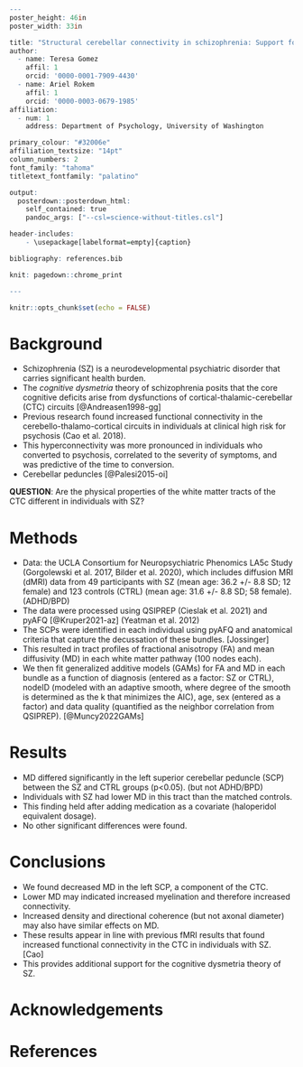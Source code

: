 ```r
---
poster_height: 46in
poster_width: 33in

title: "Structural cerebellar connectivity in schizophrenia: Support for the cognitive dysmetria theory"
author:
  - name: Teresa Gomez
    affil: 1
    orcid: '0000-0001-7909-4430'
  - name: Ariel Rokem
    affil: 1
    orcid: '0000-0003-0679-1985'
affiliation:
  - num: 1
    address: Department of Psychology, University of Washington

primary_colour: "#32006e"
affiliation_textsize: "14pt"
column_numbers: 2
font_family: "tahoma"
titletext_fontfamily: "palatino"

output:
  posterdown::posterdown_html:
    self_contained: true
    pandoc_args: ["--csl=science-without-titles.csl"]

header-includes:
    - \usepackage[labelformat=empty]{caption}

bibliography: references.bib

knit: pagedown::chrome_print

---
```

<style>
.poster_body h1 {
    font-family: "Palatino", "URW Palladio L", "serif";
}

body {
bottom-margin: 0px;
}
.poster_body h1 {
    background-color: #b7a57a;
    border: #85754d;
}

h5 br {
    display: none;
}

.poster_title h3 {
    font-family: "Palatino", "URW Palladio L", "serif";

}

.poster_title h5 {
    font-family: "Palatino", "URW Palladio L", "serif";
    width: 120%;
    margin-left:-10%;
}

.title_container {
    height: 165mm; }

img[src*='#logo'] {
    width: 10%;
    height: 10%
}

</style>

```r
knitr::opts_chunk$set(echo = FALSE)
```

# Background

- Schizophrenia (SZ) is a neurodevelopmental psychiatric disorder that carries significant health burden. 
- The *cognitive dysmetria* theory of schizophrenia posits that the core cognitive deficits arise from dysfunctions of cortical-thalamic-cerebellar (CTC) circuits [@Andreasen1998-gg]
- Previous research found increased functional connectivity in the cerebello-thalamo-cortical circuits in individuals at clinical high risk for psychosis (Cao et al. 2018). 
- This hyperconnectivity was more pronounced in individuals who converted to psychosis, correlated to the severity of symptoms, and was predictive of the time to conversion. 
- Cerebellar peduncles [@Palesi2015-oi]

**QUESTION**: Are the physical properties of the white matter tracts of the CTC different in individuals with SZ?   

# Methods

- Data: the UCLA Consortium for Neuropsychiatric Phenomics LA5c Study (Gorgolewski et al. 2017, Bilder et al. 2020), which includes diffusion MRI (dMRI) data from 49 participants with SZ (mean age: 36.2 +/- 8.8 SD; 12 female) and 123 controls (CTRL) (mean age: 31.6 +/- 8.8 SD; 58 female). (ADHD/BPD)
- The data were processed using QSIPREP (Cieslak et al. 2021) and pyAFQ [@Kruper2021-az] (Yeatman et al. 2012)
- The SCPs were identified in each individual using pyAFQ and anatomical criteria that capture the decussation of these bundles. [Jossinger]
- This resulted in tract profiles of fractional anisotropy (FA) and mean diffusivity (MD) in each white matter pathway (100 nodes each). 
- We then fit generalized additive models (GAMs) for FA and MD in each bundle as a function of diagnosis (entered as a factor: SZ or CTRL), nodeID (modeled with an adaptive smooth, where degree of the smooth is determined as the k that minimizes the AIC), age, sex (entered as a factor) and data quality (quantified as the neighbor correlation from QSIPREP). [@Muncy2022GAMs]


# Results

- MD differed significantly in the left superior cerebellar peduncle (SCP) between the SZ and CTRL groups (p<0.05). (but not ADHD/BPD)
- Individuals with SZ had lower MD in this tract than the matched controls. 
- This finding held after adding medication as a covariate (haloperidol equivalent dosage). 
- No other significant differences were found.

# Conclusions

- We found decreased MD in the left SCP, a component of the CTC. 
- Lower MD may indicated increased myelination and therefore increased connectivity. 
- Increased density and directional coherence (but not axonal diameter) may also have similar effects on MD. 
- These results appear in line with previous fMRI results that found increased functional connectivity in the CTC in individuals with SZ. [Cao]
- This provides additional support for the cognitive dysmetria theory of SZ. 


# Acknowledgements

# References
